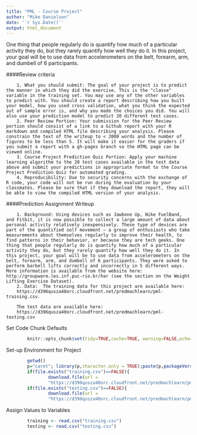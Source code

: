 ```yaml
---
title: "PML - Course Project"
author: "Mike Danielson"
date: '`r Sys.Date()`'
output: html_document
---
```

One thing that people regularly do is quantify how much of a particular activity they do, but they rarely quantify how well they do it. In this project, your goal will be to use data from accelerometers on the belt, forearm, arm, and dumbell of 6 participants.

####Review criteria

        1. What you should submit: The goal of your project is to predict the manner in which they did the exercise. This is the "classe" variable in the training set. You may use any of the other variables to predict with. You should create a report describing how you built your model, how you used cross validation, what you think the expected out of sample error is, and why you made the choices you did. You will also use your prediction model to predict 20 different test cases.
        2. Peer Review Portion: Your submission for the Peer Review portion should consist of a link to a Github report with your R markdown and compiled HTML file describing your analysis. Please constrain the text of the writeup to < 2000 words and the number of figures to be less than 5. It will make it easier for the graders if you submit a report with a gh-pages branch so the HTML page can be viewed online.  
        3. Course Project Prediction Quiz Portion: Apply your machine learning algorithm to the 20 test cases available in the test data above and submit your predictions in appropriate format to the Course Project Prediction Quiz for automated grading.  
        4. Reproducibility: Due to security concerns with the exchange of R code, your code will not be run during the evaluation by your classmates. Please be sure that if they download the report, they will be able to view the compiled HTML version of your analysis.
####Prediction Assignment Writeup

        1. Background: Using devices such as Jawbone Up, Nike FuelBand, and Fitbit, it is now possible to collect a large amount of data about personal activity relatively inexpensively. These type of devices are part of the quantified self movement – a group of enthusiasts who take measurements about themselves regularly to improve their health, to find patterns in their behavior, or because they are tech geeks. One thing that people regularly do is quantify how much of a particular activity they do, but they rarely quantify how well they do it. In this project, your goal will be to use data from accelerometers on the belt, forearm, arm, and dumbell of 6 participants. They were asked to perform barbell lifts correctly and incorrectly in 5 different ways. More information is available from the website here: http://groupware.les.inf.puc-rio.br/har (see the section on the Weight Lifting Exercise Dataset).  
        2. Data:  The training data for this project are available here:
        https://d396qusza40orc.cloudfront.net/predmachlearn/pml-training.csv. 
        
        The test data are available here:  
        https://d396qusza40orc.cloudfront.net/predmachlearn/pml-testing.csv  
Set Code Chunk Defaults
```r
        knitr::opts_chunk$set(tidy=TRUE,cache=TRUE, warning=FALSE,echo=TRUE, message=FALSE)
```
Set-up Environment for Project
```r
        getwd()
        p="caret"; library(p,character.only = TRUE);paste(p,packageVersion(p))
        if(file.exists("training.csv")==FALSE){
                download.file(url =
                "https://d396qusza40orc.cloudfront.net/predmachlearn/pml-training.csv",destfile="training.csv")}
        if(file.exists("testing.csv")==FALSE){
                download.file(url =
                "https://d396qusza40orc.cloudfront.net/predmachlearn/pml-testing.csv",destfile="testing.csv")}
```
Assign Values to Variables
```r
        training <- read.csv("training.csv")
        testing <- read.csv("testing.csv")        
```
```r
```

